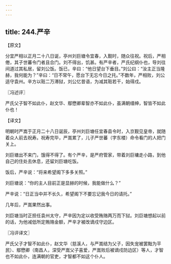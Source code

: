 ```yaml
---
---
---
```

title: 244.严辛
---



【原文】

分宜严相以正月二十八日诞，亭州刘巨塘令宜春，入觐时，随众往祝。祝后，严相倦，其子世蕃令门者且合门。刘不得出，饥甚。有严辛者，严氏纪纲仆也，导刘往间道过其私居，留刘公饭。饭已，辛曰：“他日望台下垂目。”刘公曰：“汝主正当隆赫，我何能为？”辛曰：“日不常午，愿台下无忘今日之托。”不数年，严相败，刘公适守袁州。辛方以赃二万滞狱，刘公忆昔语，为减其赃若干，始得戍。

〖冯述评〗

严氏父子智不如此仆，赵文华、鄢懋卿辈智亦不如此仆，虽满朝缙绅，智皆不如此仆也！

【译文】

明朝时严嵩于正月二十八日诞辰，亭州刘巨塘任宜春县令时，入京觐见皇帝，就随着众人前去祝寿。祝寿完毕，严嵩累了，儿子严世蕃（字东楼）命令看门的人把门关上。

刘巨塘出不来门，饿得不得了。有个严辛，是严府管家，带着刘巨墉走小路，到他自己的住处去休息，还留刘巨塘吃饭。

饭后，严辛说：“将来希望阁下多多关照。”

刘巨塘说：“你的主人目前正是显赫的时候，我能做什么？”

严辛说：“日正当中并不长久，希望阁下不要忘记我今日的请托。”

几年后，严嵩果然出事。

刘巨塘当时正担任袁州太守，严辛因为定以收受贿赂两万而下狱。刘巨塘想起以前的话，为他减低所定贿赂金额，严辛才被改谪戍守边区。

〖冯评译文〗

严氏父子才智不如此仆，赵文华（慈溪人，与严嵩结为父子，因失宠被罢黜为平民）、鄢懋卿（南昌人，深受严嵩父子喜爱，严嵩败后被谪戍防边区）等人，才智也不如此仆，连满朝的官吏，才智都不如这个仆人。